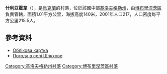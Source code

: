 {{coord|48|1|9|N|32|10|22|E|scale:100000_region:UA|display=title}}

'''什利亞霍韋'''（{{lang-uk|Шляхове}}），是[[烏克蘭|烏克蘭]]的村落，位於該國中部[[基洛夫格勒州|基洛夫格勒州]]，由[[博布里涅茨區|博布里涅茨區]]負責管轄，面積1.01平方公里，海拔高度140米，2001年人口217，人口密度每平方公里215.5人。

==參考資料==
* [http://gska2.rada.gov.ua/pls/z7502/A005?rdat1=11.11.2008&rf7571=16336 Облікова картка]{{dead link|date=2017年11月 |bot=InternetArchiveBot |fix-attempted=yes }}
* [http://weather.in.ua/ua/kirovogradskaja/29078 Погода в селі Шляхове] {{Wayback|url=http://weather.in.ua/ua/kirovogradskaja/29078 |date=20160305194147 }}

{{DEFAULTSORT:Шляхове}}
[[Category:基洛夫格勒州村落|Category:基洛夫格勒州村落]]
[[Category:博布里涅茨區村落|Category:博布里涅茨區村落]]


{{Kirovohrad-geo-stub}}